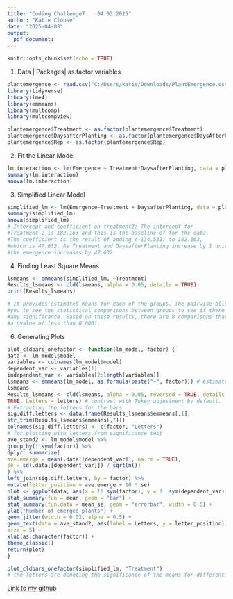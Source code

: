 ```yaml
---
title: "Coding Challenge7    04.03.2025"
author: "Katie Clouse"
date: "2025-04-03"
output: 
  pdf_document:
---
```


```r
knitr::opts_chunk$set(echo = TRUE)
```
1. Data | Packages| as.factor variables
```r
plantemergence <- read.csv("C:/Users/katie/Downloads/PlantEmergence.csv")
library(tidyverse)
library(lme4)
library(emmeans)
library(multcomp)
library(multcompView)

plantemergence$Treatment <- as.factor(plantemergence$Treatment)
plantemergence$DaysafterPlanting <- as.factor(plantemergence$DaysAfterPlanting)
plantemergence$Rep <- as.factor(plantemergence$Rep)
```
2. Fit the Linear Model
```r
lm.interaction <- lm(Emergence ~ Treatment*DaysafterPlanting, data = plantemergence) 
summary(lm.interaction)
anova(lm.interaction)
```
3. Simplified Linear Model 
```r
simplified_lm <- lm(Emergence~Treatment + DaysafterPlanting, data = plantemergence)
summary(simplified_lm)
anova(simplified_lm)
# Intercept and coefficient on treatment2: The intercept for 
#Treatment 2 is 182.163 and this is the baseline of for the data. 
#The coefficient is the result of adding (-134.531) to 182.163, 
#which is 47.632. As Treatment and DaysafterPlanting increase by 1 unit, 
#the emergence increases by 47.632.    
```
4. Finding Least Square Means
```r
lsmeans <- emmeans(simplified_lm, ~Treatment)
Results_lsmeans <- cld(lsmeans, alpha = 0.05, details = TRUE)
print(Results_lsmeans)

# It provides estimated means for each of the groups. The pairwise allows 
#you to see the statistical comparisons between groups to see if there was 
#any significance. Based on these results, there are 8 comparisons that have
#a pvalue of less than 0.0001.
```
6. Generating Plots
```r
plot_cldbars_onefactor <- function(lm_model, factor) {
data <- lm_model$model
variables <- colnames(lm_model$model)
dependent_var <- variables[1]
independent_var <- variables[2:length(variables)]
lsmeans <- emmeans(lm_model, as.formula(paste("~", factor))) # estimate
lsmeans
Results_lsmeans <- cld(lsmeans, alpha = 0.05, reversed = TRUE, details =
TRUE, Letters = letters) # contrast with Tukey adjustment by default.
# Extracting the letters for the bars
sig.diff.letters <- data.frame(Results_lsmeans$emmeans[,1],
str_trim(Results_lsmeans$emmeans[,7]))
colnames(sig.diff.letters) <- c(factor, "Letters")
# for plotting with letters from significance test
ave_stand2 <- lm_model$model %>%
group_by(!!sym(factor)) %>%
dplyr::summarize(
ave.emerge = mean(.data[[dependent_var]], na.rm = TRUE),
se = sd(.data[[dependent_var]]) / sqrt(n())
) %>%
left_join(sig.diff.letters, by = factor) %>%
mutate(letter_position = ave.emerge + 10 * se)
plot <- ggplot(data, aes(x = !! sym(factor), y = !! sym(dependent_var))) +
stat_summary(fun = mean, geom = "bar") +
stat_summary(fun.data = mean_se, geom = "errorbar", width = 0.5) +
ylab("Number of emerged plants") +
geom_jitter(width = 0.02, alpha = 0.5) +
geom_text(data = ave_stand2, aes(label = Letters, y = letter_position),
size = 5) +
xlab(as.character(factor)) +
theme_classic()
return(plot)
}

plot_cldbars_onefactor(simplified_lm, "Treatment")
# the letters are denoting the significance of the means for different treatment levels 
```
[Link to my github](https://github.com/kgc0068?tab=repositories)